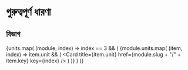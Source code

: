 # গুরুত্বপূর্ণ ধারণা


## বিভাগ
{units.map(
    (module, index) =>
    index == 3 && (
        <Cards>
            {module.units.map(
                (item, index) =>
                item.unit && (
                    <Card title={item.unit} href={module.slug + "/" + item.key} key={index} />
                )
            )}
        </Cards>
    )
)}